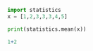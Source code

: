 



```python
import statistics
x = [1,2,3,3,3,4,5]
```




```python
print(statistics.mean(x))
```



```r
1+2

```


```r
 
```
```r

```
```r

```

